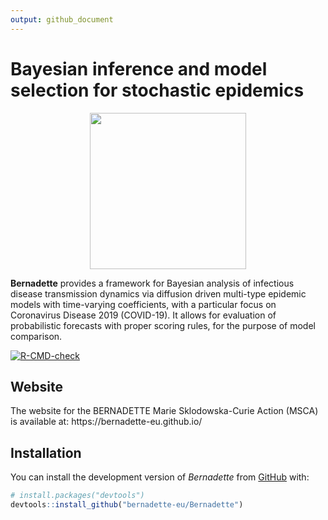```yaml
---
output: github_document
---
```


<!-- README.md is generated from README.Rmd. Please edit that file -->


# Bayesian inference and model selection for stochastic epidemics
<p align="center">
<img src="https://github.com/bernadette-eu/bernadette-eu.github.io/blob/c75adc6b3d0fb2cbdfba1b693a12a7846685fbf8/images/Picture1.png" height="250px" width="250px"/>
</p>


**Bernadette** provides a framework for Bayesian analysis of infectious disease transmission dynamics via diffusion driven multi-type epidemic models with time-varying coefficients, with a particular focus on Coronavirus Disease 2019 (COVID-19). It allows for evaluation of probabilistic forecasts with proper scoring rules, for the purpose of model comparison.

<!-- badges: start -->
[![R-CMD-check](https://github.com/bernadette-eu/Bernadette/workflows/R-CMD-check/badge.svg)](https://github.com/bernadette-eu/Bernadette/actions)
<!-- badges: end -->
  
## Website

The website for the BERNADETTE Marie Sklodowska-Curie Action (MSCA) is available at: https://bernadette-eu.github.io/

## Installation

You can install the development version of *Bernadette* from [GitHub](https://github.com/) with:

``` r
# install.packages("devtools")
devtools::install_github("bernadette-eu/Bernadette")
``` 




